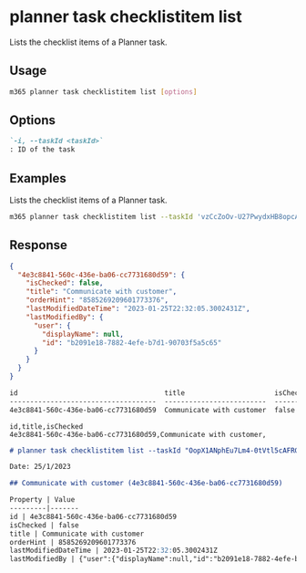 
# planner task checklistitem list

Lists the checklist items of a Planner task.

## Usage

```sh
m365 planner task checklistitem list [options]
```

## Options

```md defintion-list
`-i, --taskId <taskId>`
: ID of the task
```

<Global />

## Examples

Lists the checklist items of a Planner task.

```sh
m365 planner task checklistitem list --taskId 'vzCcZoOv-U27PwydxHB8opcADJo-'
```

## Response

<Tabs>
  <TabItem value="json" label="JSON">

  ```json
  {
    "4e3c8841-560c-436e-ba06-cc7731680d59": {
      "isChecked": false,
      "title": "Communicate with customer",
      "orderHint": "8585269209601773376",
      "lastModifiedDateTime": "2023-01-25T22:32:05.3002431Z",
      "lastModifiedBy": {
        "user": {
          "displayName": null,
          "id": "b2091e18-7882-4efe-b7d1-90703f5a5c65"
        }
      }
    }
  }
  ```

  </TabItem>
  <TabItem value="text" label="Text">

  ```txt
  id                                    title                      isChecked
  ------------------------------------  -------------------------  ---------
  4e3c8841-560c-436e-ba06-cc7731680d59  Communicate with customer  false
  ```

  </TabItem>
  <TabItem value="csv" label="CSV">

  ```csv
  id,title,isChecked
  4e3c8841-560c-436e-ba06-cc7731680d59,Communicate with customer,
  ```

  </TabItem>
  <TabItem value="md" label="Markdown">

  ```md
  # planner task checklistitem list --taskId "OopX1ANphEu7Lm4-0tVtl5cAFRGQ"

  Date: 25/1/2023

  ## Communicate with customer (4e3c8841-560c-436e-ba06-cc7731680d59)

  Property | Value
  ---------|-------
  id | 4e3c8841-560c-436e-ba06-cc7731680d59
  isChecked | false
  title | Communicate with customer
  orderHint | 8585269209601773376
  lastModifiedDateTime | 2023-01-25T22:32:05.3002431Z
  lastModifiedBy | {"user":{"displayName":null,"id":"b2091e18-7882-4efe-b7d1-90703f5a5c65"}}
  ```

  </TabItem>
</Tabs>
